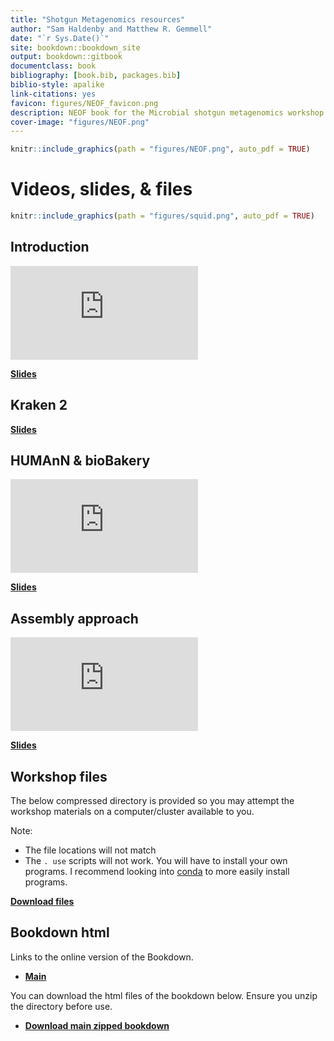 ```yaml
--- 
title: "Shotgun Metagenomics resources"
author: "Sam Haldenby and Matthew R. Gemmell"
date: "`r Sys.Date()`"
site: bookdown::bookdown_site
output: bookdown::gitbook
documentclass: book
bibliography: [book.bib, packages.bib]
biblio-style: apalike
link-citations: yes
favicon: figures/NEOF_favicon.png
description: NEOF book for the Microbial shotgun metagenomics workshop resources
cover-image: "figures/NEOF.png"
---
```


```r
knitr::include_graphics(path = "figures/NEOF.png", auto_pdf = TRUE)
``` 

# Videos, slides, & files

```r
knitr::include_graphics(path = "figures/squid.png", auto_pdf = TRUE)
``` 

## Introduction

<div class="container">
<iframe src="https://www.youtube.com/embed/U1tOEjaqO1o" 
frameborder="0" allowfullscreen class="video"></iframe>
</div>

[__Slides__](https://NEOF-workshops.github.io/Shotgun_ld5ug2/resources/Slides/Shotgun_intro.pdf)

## Kraken 2

[__Slides__](https://NEOF-workshops.github.io/Shotgun_ld5ug2/resources/Slides/Shotgun_kraken2.pdf)

## HUMAnN & bioBakery

<div class="container">
<iframe src="https://www.youtube.com/embed/w_-4xldv2fI" 
frameborder="0" allowfullscreen class="video"></iframe>
</div>

[__Slides__](https://NEOF-workshops.github.io/Shotgun_ld5ug2/resources/Slides/Shotgun_humann.pdf)

## Assembly approach

<div class="container">
<iframe src="https://www.youtube.com/embed/Kf4nkvbaXDM" 
frameborder="0" allowfullscreen class="video"></iframe>
</div>

[__Slides__](https://NEOF-workshops.github.io/Shotgun_ld5ug2/resources/Slides/Shotgun_metagenome.pdf)

## Workshop files

The below compressed directory is provided so you may attempt the workshop materials on a computer/cluster available to you.

Note:

- The file locations will not match
- The `. use` scripts will not work. You will have to install your own programs. I recommend looking into [conda](https://docs.conda.io/en/latest/) to more easily install programs.

[__Download files__](http://www.cgr.liv.ac.uk/illum/NEOFworkshops_5bfa93ca0482d69d/Shotgun_Metagenomics/resources/Shotgun_metagenomics.zip)

## Bookdown html

Links to the online version of the Bookdown.

- [__Main__](https://neof-workshops.github.io/Shotgun_ld5ug2/)

You can download the html files of the bookdown below. Ensure you unzip the directory before use.

- [__Download main zipped bookdown__](https://NEOF-workshops.github.io/Shotgun_ld5ug2/resources/Bookdown/NEOF_shotgun_metagenome_course_book.zip)